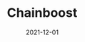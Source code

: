 ---
title: Chainboost
tag: Tools
status: publish
date: 2021-12-01
slug: Chainboost is an NFT and Defi-oriented launchpad and incubation protocol enabling projects to fulfill their goals - powered by Chain Guardians.
logo: /img/Chainboost.png
featured_img:
website: https://chainboost.io/
twitter:
telegram:
---